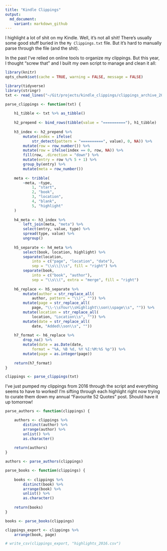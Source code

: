 ```yaml
---
title: "Kindle Clippings"
output:
  md_document:
    variant: markdown_github
---
```


I highlight a lot of shit on my Kindle. Well, it's not all shit! There's usually some good stuff buried in the `My Clippings.txt` file. But it's hard to manually parse through the file (and the shit).

In the past I've relied on online tools to organize my clippings. But this year, I thought "screw that" and I built my own script to manage and clean it all:

```r
library(knitr)
opts_chunk$set(cache = TRUE, warning = FALSE, message = FALSE)
```

```r
library(tidyverse)
library(stringr)
txt <- read_lines("~/Git/projects/kindle_clippings/clippings_archive_2016.txt")

parse_clippings <- function(txt) {
    
    h1_tibble <- txt %>% as_tibble()
    
    h2_prepend <- bind_rows(tibble(value = "=========="), h1_tibble) 
    
    h3_index <- h2_prepend %>% 
        mutate(index = ifelse(
            str_detect(pattern = "==========", value), 0, NA)) %>% 
        mutate(row = row_number()) %>% 
        mutate(row = ifelse(index == 0, row, NA)) %>% 
        fill(row, .direction = "down") %>% 
        mutate(entry = row %/% 5 + 1) %>% 
        group_by(entry) %>% 
        mutate(meta = row_number())
    
    meta <- tribble(
        ~meta, ~type,
            1, "start",
            2, "book",
            3, "location",
            4, "blank", 
            5, "highlight"
    )
    
    h4_meta <- h3_index %>% 
        left_join(meta, "meta") %>% 
        select(entry, value, type) %>% 
        spread(type, value) %>% 
        ungroup()
    
    h5_separate <- h4_meta %>% 
        select(book, location, highlight) %>% 
        separate(location, 
            into = c("page", "location", "date"), 
            sep = "\\s\\|\\s", fill = "right") %>% 
        separate(book, 
            into = c("book", "author"), 
            sep = "\\s\\(", extra = "merge", fill = "right")
    
    h6_replace <- h5_separate %>% 
        mutate(author = str_replace_all(
            author, pattern = "\\)", "")) %>% 
        mutate(page = str_replace_all(
            page, "\\-\\sYour\\sHighlight\\son\\spage\\s", "")) %>% 
        mutate(location = str_replace_all(
            location, "Location\\s", "")) %>% 
        mutate(date = str_replace_all(
            date, "Added\\son\\s", ""))
    
    h7_format <- h6_replace %>% 
        drop_na() %>% 
        mutate(date = as.Date(date, 
            format = "%A, %B %d, %Y %I:%M:%S %p")) %>% 
        mutate(page = as.integer(page))
    
    return(h7_format)
}

clippings <- parse_clippings(txt)
```

I've just pumped my clippings from 2016 through the script and everything seems to have to worked! I'm sifting through each highlight right now trying to curate them down my annual "Favourite 52 Quotes" post. Should have it up tomorrow!

```r
parse_authors <- function(clippings) {

    authors <- clippings %>% 
        distinct(author) %>% 
        arrange(author) %>%
        unlist() %>% 
        as.character()
    
    return(authors)
}

authors <- parse_authors(clippings)

parse_books <- function(clippings) {
    
    books <- clippings %>% 
        distinct(book) %>% 
        arrange(book) %>% 
        unlist() %>% 
        as.character()
    
    return(books)
}

books <- parse_books(clippings)

clippings_export <- clippings %>% 
    arrange(book, page)

# write_csv(clippings_export, "highlights_2016.csv")
```

